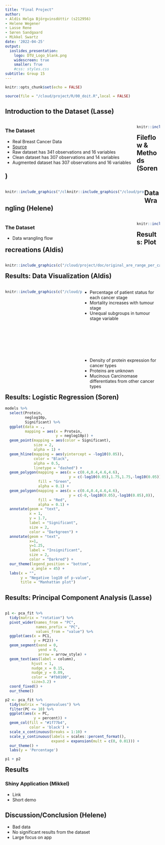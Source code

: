 ```yaml
---
title: "Final Project"
author:
- Aldís Helga Björgvinsdóttir (s212956)
- Helene Wegener
- Lasse Rene
- Søren Sandgaard
- Mikkel Swartz
date: '2022-04-25'
output:
  ioslides_presentation:
    logo: DTU_Logo_blank.png
    widescreen: true
    smaller: True
    #css: styles.css
subtitle: Group 15
---
```


```r
knitr::opts_chunk$set(echo = FALSE)
```

```r
source(file = "/cloud/project/R/00_doit.R",local = FALSE)
```

## Introduction to the Dataset (Lasse)
<div style="float: left; width: 85%;">
### The Dataset
-   Real Breast Cancer Data
-   [Source](https://www.kaggle.com/code/varshinipj/breast-cancer-gene-data/data)
-   Raw dataset has 341 observations and 16 variables
-   Clean dataset has 307 observations and 14 variables
-   Augmented dataset has 307 observations and 16 variables

</div>

<div style="float: left; width: 15%;">
```r
knitr::include_graphics("/cloud/project/doc/breastcancer.png")
```
</div>

## Fileflow & Methods (Soren)
<div style="float: left; width: 40%;">
```r
knitr::include_graphics("/cloud/project/doc/method_flow.png")
```
</div>

<div style="float: left; width: 50%;">
```r
knitr::include_graphics("/cloud/project/doc/fileflow.png")
```
</div>

## Data Wrangling (Helene)

<div style="float: left; width: 85%;">
### The Dataset
-   Data wrangling flow

</div>

<div style="float: left; width: 15%;">
```r
knitr::include_graphics("/cloud/project/doc/data_wrangling_flow.png")
```
</div>



## Results: Plot recreations (Aldis)
<div style="float: right; width: 100%;">
```r
knitr::include_graphics(c("/cloud/project/doc/original_are_range_per_cancer_type.png","/cloud/project/results/recreation_age_groups_by_cancer_type.png"))
```
</div>

## Results: Data Visualization (Aldis)
<div style="float: left; width: 50%;">
```r
knitr::include_graphics(c("/cloud/project/results/distribution_of_tumour_stage_and_patient_status.png","/cloud/project/results/histology_density_by_protein.png"))
```
</div>

<div style="float: left; width: 50%;">
-   Percentage of patient status for each cancer stage
-   Mortality increases with tumour stage
-   Unequal subgroups in tumour stage variable
\
\
\
\
\
\
\
\
-   Density of protein expression for cancer types
-   Proteins are unknown
-   Mucinous Carcinomase differentiates from other cancer types
</div>


## Results: Logistic Regression (Soren)
```r
models %>% 
  select(Protein,
         neglog10p,
         Significant) %>% 
  ggplot(data = .,
         mapping = aes(x = Protein,
                       y = neglog10p)) + 
  geom_point(mapping = aes(color = Significant),
             size = 2,
             alpha = 1) + 
  geom_hline(mapping = aes(yintercept = -log10(0.05)),
             color = "Black",
             alpha = 0.5,
             linetype = "dashed") + 
  geom_polygon(mapping = aes(x = c(0.4,0.4,4.6,4.6),
                             y = c(-log10(0.05),1.75,1.75,-log10(0.05))),
               fill = "Green",
               alpha = 0.1) +
  geom_polygon(mapping = aes(x = c(0.4,0.4,4.6,4.6),
                             y = c(-0,-log10(0.05),-log10(0.05),0)),
               fill = "Red",
               alpha = 0.1) +
  annotate(geom = "text",
           x = 1,
           y = 1.7,
           label = "Significant",
           size = 2,
           color = "Darkgreen") +
  annotate(geom = "text",
           x=1,
           y=1.25,
           label = "Insignificant",
           size = 2,
           color = "Darkred") +
  our_theme(legend_position = "bottom",
            x_angle = 45) +
  labs(x = "",
       y = "Negative log10 of p-value",
       title = "Manhattan plot")
```

## Results: Principal Component Analysis (Lasse)
<div style="float: left; width: 1110%;">
```r
p1 <- pca_fit %>%
  tidy(matrix = "rotation") %>%
  pivot_wider(names_from = "PC",
              names_prefix = "PC",
              values_from = "value") %>%
  ggplot(aes(x = PC1,
             y = PC2)) +
  geom_segment(xend = 0,
               yend = 0,
               arrow = arrow_style) +
  geom_text(aes(label = column),
            hjust = 1,
            nudge_x = 0.15,
            nudge_y = 0.09,
            color = "#fb0100",
            size=3.2) +
  coord_fixed() +
  our_theme()

p2 <- pca_fit %>%
  tidy(matrix = "eigenvalues") %>%
  filter(PC <= 10) %>% 
  ggplot(aes(x = PC,
             y = percent)) +
  geom_col(fill = "#1f77b4",
           color = 'black') +
  scale_x_continuous(breaks = 1:10) +
  scale_y_continuous(labels = scales::percent_format(),
                     expand = expansion(mult = c(0, 0.01))) +
  our_theme() +
  labs(y = 'Percentage')

p1 + p2
```


</div> 



## Results

### Shiny Application (Mikkel)
- Link
- Short demo


## Discussion/Conclusion (Helene)
- Bad data
- No significant results from the dataset
- Large focus on app




